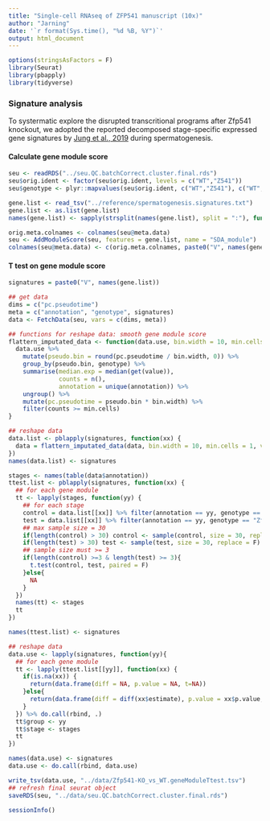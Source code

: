 ```yaml
---
title: "Single-cell RNAseq of ZFP541 manuscript (10x)"
author: "Jarning"
date: '`r format(Sys.time(), "%d %B, %Y")`'
output: html_document
---
```


```r
options(stringsAsFactors = F)
library(Seurat)
library(pbapply)
library(tidyverse)
```

### Signature analysis

To systermatic explore the disrupted transcritional programs after Zfp541 knockout, we adopted the reported decomposed stage-specific expressed gene signatures by [Jung et al., 2019](https://elifesciences.org/articles/43966) during spermatogenesis.

#### Calculate gene module score

```r
seu <- readRDS("../seu.QC.batchCorrect.cluster.final.rds")
seu$orig.ident <- factor(seu$orig.ident, levels = c("WT","Z541"))
seu$genotype <- plyr::mapvalues(seu$orig.ident, c("WT","Z541"), c("WT", "Zfp541(-/-)"))

gene.list <- read_tsv("../reference/spermatogenesis.signatures.txt")
gene.list <- as.list(gene.list)
names(gene.list) <- sapply(strsplit(names(gene.list), split = ":"), function(xx) xx[1])
```

```r
orig.meta.colnames <- colnames(seu@meta.data)
seu <- AddModuleScore(seu, features = gene.list, name = "SDA_module")
colnames(seu@meta.data) <- c(orig.meta.colnames, paste0("V", names(gene.list)))
```

#### T test on gene module score

```r
signatures = paste0("V", names(gene.list))

## get data
dims = c("pc.pseudotime")
meta = c("annotation", "genotype", signatures)
data <- FetchData(seu, vars = c(dims, meta))

## functions for reshape data: smooth gene module score
flattern_imputated_data <- function(data.use, bin.width = 10, min.cells = 1, value = "SHIP_repressed_program") {
  data.use %>%
    mutate(pseudo.bin = round(pc.pseudotime / bin.width, 0)) %>%
    group_by(pseudo.bin, genotype) %>%
    summarise(median.exp = median(get(value)),
              counts = n(),
              annotation = unique(annotation)) %>%
    ungroup() %>%
    mutate(pc.pseudotime = pseudo.bin * bin.width) %>%
    filter(counts >= min.cells)
}

## reshape data
data.list <- pblapply(signatures, function(xx) {
  data = flattern_imputated_data(data, bin.width = 10, min.cells = 1, value = xx)
})
names(data.list) <- signatures
```


```r
stages <- names(table(data$annotation))
ttest.list <- pblapply(signatures, function(xx) {
  ## for each gene module
  tt <- lapply(stages, function(yy) {
    ## for each stage
    control = data.list[[xx]] %>% filter(annotation == yy, genotype == "WT") %>% `[[`("median.exp")
    test = data.list[[xx]] %>% filter(annotation == yy, genotype == "Zfp541(-/-)") %>% `[[`("median.exp")
    ## max sample size = 30
    if(length(control) > 30) control <- sample(control, size = 30, replace = F)
    if(length(test) > 30) test <- sample(test, size = 30, replace = F)
    ## sample size must >= 3
    if(length(control) >=3 & length(test) >= 3){
      t.test(control, test, paired = F)
    }else{
      NA
    }
  })
  names(tt) <- stages
  tt
})

names(ttest.list) <- signatures

## reshape data
data.use <- lapply(signatures, function(yy){
  ## for each gene module
  tt <- lapply(ttest.list[[yy]], function(xx) {
    if(is.na(xx)) {
      return(data.frame(diff = NA, p.value = NA, t=NA))
    }else{
      return(data.frame(diff = diff(xx$estimate), p.value = xx$p.value, t = -xx$statistic))
    }
  }) %>% do.call(rbind, .)
  tt$group <- yy
  tt$stage <- stages
  tt
})

names(data.use) <- signatures
data.use <- do.call(rbind, data.use)
```

```r
write_tsv(data.use, "../data/Zfp541-KO_vs_WT.geneModuleTtest.tsv")
## refresh final seurat object
saveRDS(seu, "../data/seu.QC.batchCorrect.cluster.final.rds")
```


```r
sessionInfo()
```

